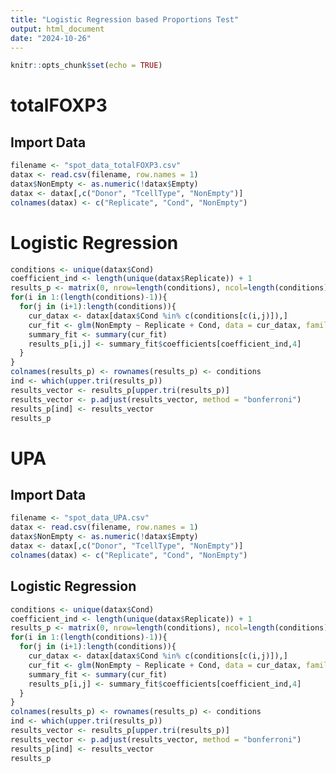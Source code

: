 ```yaml
---
title: "Logistic Regression based Proportions Test"
output: html_document
date: "2024-10-26"
---
```


```r
knitr::opts_chunk$set(echo = TRUE)
```

# totalFOXP3

## Import Data

```r
filename <- "spot_data_totalFOXP3.csv"
datax <- read.csv(filename, row.names = 1)
datax$NonEmpty <- as.numeric(!datax$Empty)
datax <- datax[,c("Donor", "TcellType", "NonEmpty")]
colnames(datax) <- c("Replicate", "Cond", "NonEmpty")
```

# Logistic Regression

```r
conditions <- unique(datax$Cond)
coefficient_ind <- length(unique(datax$Replicate)) + 1
results_p <- matrix(0, nrow=length(conditions), ncol=length(conditions))
for(i in 1:(length(conditions)-1)){
  for(j in (i+1):length(conditions)){
    cur_datax <- datax[datax$Cond %in% c(conditions[c(i,j)]),]
    cur_fit <- glm(NonEmpty ~ Replicate + Cond, data = cur_datax, family = binomial)
    summary_fit <- summary(cur_fit)
    results_p[i,j] <- summary_fit$coefficients[coefficient_ind,4]
  }
}
colnames(results_p) <- rownames(results_p) <- conditions
ind <- which(upper.tri(results_p))
results_vector <- results_p[upper.tri(results_p)]
results_vector <- p.adjust(results_vector, method = "bonferroni")
results_p[ind] <- results_vector
results_p
```

# UPA

## Import Data

```r
filename <- "spot_data_UPA.csv"
datax <- read.csv(filename, row.names = 1)
datax$NonEmpty <- as.numeric(!datax$Empty)
datax <- datax[,c("Donor", "TcellType", "NonEmpty")]
colnames(datax) <- c("Replicate", "Cond", "NonEmpty")
```

## Logistic Regression

```r
conditions <- unique(datax$Cond)
coefficient_ind <- length(unique(datax$Replicate)) + 1
results_p <- matrix(0, nrow=length(conditions), ncol=length(conditions))
for(i in 1:(length(conditions)-1)){
  for(j in (i+1):length(conditions)){
    cur_datax <- datax[datax$Cond %in% c(conditions[c(i,j)]),]
    cur_fit <- glm(NonEmpty ~ Replicate + Cond, data = cur_datax, family = binomial)
    summary_fit <- summary(cur_fit)
    results_p[i,j] <- summary_fit$coefficients[coefficient_ind,4]
  }
}
colnames(results_p) <- rownames(results_p) <- conditions
ind <- which(upper.tri(results_p))
results_vector <- results_p[upper.tri(results_p)]
results_vector <- p.adjust(results_vector, method = "bonferroni")
results_p[ind] <- results_vector
results_p
```
